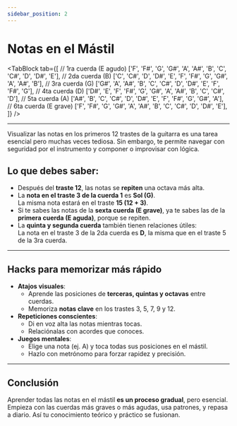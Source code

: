 ```yaml
---
sidebar_position: 2
---
```



# Notas en el Mástil

<TabBlock
  tab={[
    // 1ra cuerda (E agudo)
    ['F', 'F#', 'G', 'G#', 'A', 'A#', 'B', 'C', 'C#', 'D', 'D#', 'E'],
    // 2da cuerda (B)
    ['C', 'C#', 'D', 'D#', 'E', 'F', 'F#', 'G', 'G#', 'A', 'A#', 'B'],
    // 3ra cuerda (G)
    ['G#', 'A', 'A#', 'B', 'C', 'C#', 'D', 'D#', 'E', 'F', 'F#', 'G'],
    // 4ta cuerda (D)
    ['D#', 'E', 'F', 'F#', 'G', 'G#', 'A', 'A#', 'B', 'C', 'C#', 'D'],
    // 5ta cuerda (A)
    ['A#', 'B', 'C', 'C#', 'D', 'D#', 'E', 'F', 'F#', 'G', 'G#', 'A'],
    // 6ta cuerda (E grave)
    ['F', 'F#', 'G', 'G#', 'A', 'A#', 'B', 'C', 'C#', 'D', 'D#', 'E'],
  ]}
/>

---

Visualizar las notas en los primeros 12 trastes de la guitarra es una tarea esencial pero muchas veces tediosa. Sin embargo, te permite navegar con seguridad por el instrumento y componer o improvisar con lógica.

## Lo que debes saber:

- Después del **traste 12**, las notas se **repiten** una octava más alta.
- La **nota en el traste 3 de la cuerda 1** es **Sol (G)**.  
  La misma nota estará en el traste **15 (12 + 3)**.
- Si te sabes las notas de la **sexta cuerda (E grave)**, ya te sabes las de la **primera cuerda (E aguda)**, porque se repiten.
- La **quinta y segunda cuerda** también tienen relaciones útiles:  
  La nota en el traste 3 de la 2da cuerda es **D**, la misma que en el traste 5 de la 3ra cuerda.

---

## Hacks para memorizar más rápido

- **Atajos visuales**:
  - Aprende las posiciones de **terceras, quintas y octavas** entre cuerdas.
  - Memoriza **notas clave** en los trastes 3, 5, 7, 9 y 12.
- **Repeticiones conscientes**:
  - Di en voz alta las notas mientras tocas.
  - Relaciónalas con acordes que conoces.
- **Juegos mentales**:
  - Elige una nota (ej. A) y toca todas sus posiciones en el mástil.
  - Hazlo con metrónomo para forzar rapidez y precisión.

---

## Conclusión

Aprender todas las notas en el mástil **es un proceso gradual**, pero esencial. Empieza con las cuerdas más graves o más agudas, usa patrones, y repasa a diario. Así tu conocimiento teórico y práctico se fusionan.

<DonateButton />
